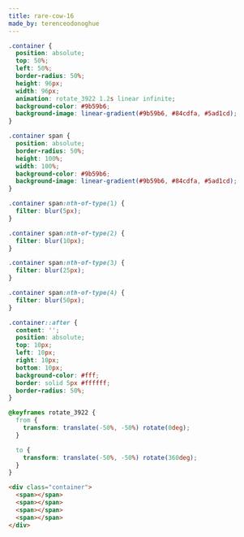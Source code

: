 ```yaml
---
title: rare-cow-16
made_by: terenceodonoghue
---
```


```css
.container {
  position: absolute;
  top: 50%;
  left: 50%;
  border-radius: 50%;
  height: 96px;
  width: 96px;
  animation: rotate_3922 1.2s linear infinite;
  background-color: #9b59b6;
  background-image: linear-gradient(#9b59b6, #84cdfa, #5ad1cd);
}

.container span {
  position: absolute;
  border-radius: 50%;
  height: 100%;
  width: 100%;
  background-color: #9b59b6;
  background-image: linear-gradient(#9b59b6, #84cdfa, #5ad1cd);
}

.container span:nth-of-type(1) {
  filter: blur(5px);
}

.container span:nth-of-type(2) {
  filter: blur(10px);
}

.container span:nth-of-type(3) {
  filter: blur(25px);
}

.container span:nth-of-type(4) {
  filter: blur(50px);
}

.container::after {
  content: '';
  position: absolute;
  top: 10px;
  left: 10px;
  right: 10px;
  bottom: 10px;
  background-color: #fff;
  border: solid 5px #ffffff;
  border-radius: 50%;
}

@keyframes rotate_3922 {
  from {
    transform: translate(-50%, -50%) rotate(0deg);
  }

  to {
    transform: translate(-50%, -50%) rotate(360deg);
  }
}
```

```html
<div class="container">
  <span></span>
  <span></span>
  <span></span>
  <span></span>
</div>
```
